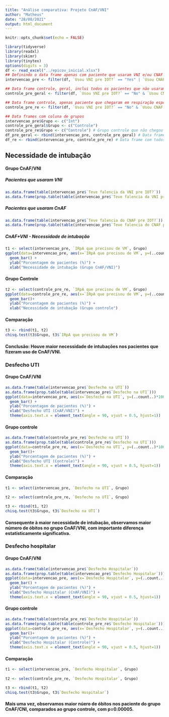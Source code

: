 ```yaml
---
title: "Análise comparativa: Projeto CnAF/VNI"
author: "Matheus"
date: "28/08/2021"
output: html_document
---
```


```r
knitr::opts_chunk$set(echo = FALSE)
```

```r
library(tidyverse)
library(readxl)
library(skimr)
library(tinytex)
options(digits = 3)
df <- read_excel("../epicov_inicial.xlsx")
## Definindo o data frame apenas com paciente que usaram VNI e/ou CNAF pré-IOT
intervencao_pre <- filter(df, `Usou VNI pre IOT?` == "Yes" | `Usou CNAF pre IOT?` == "Yes")

## Data frame controle, geral, inclui todos os pacientes que não usaram CnAF/VNI
controle_pre_geral <- filter(df, `Usou VNI pre IOT?` == "No" & `Usou CNAF pre IOT?` == "No")

## Data frame controle, apenas paciente que chegaram em respiração espontânea ao HC
controle_pre_re <- filter(df, `Usou VNI pre IOT?` == "No" & `Usou CNAF pre IOT?` == "No" & `Suporte de O2 na chegada na UTI` != "VM")

## Data frames com coluna de grupos
intervencao_pre$Grupo <- c("Int")
controle_pre_geral$Grupo <- c("Controle")
controle_pre_re$Grupo <- c("Controle") # Grupo controle que não chegou intubado à UTI
df_pre_geral <- rbind(intervencao_pre, controle_pre_geral) # Data frame com todos os paciente com coluna "Grupo"
df_re <- rbind(intervencao_pre, controle_pre_re) # Data frame com todos os paciente que não chegaram à UTI intubados com coluna "Grupo"
```

## **Necessidade de intubação**

#### Grupo CnAF/VNI
##### Pacientes que usaram VNI
```r
as.data.frame(table(intervencao_pre$`Teve falencia da VNI pre IOT?`))
as.data.frame(prop.table(table(intervencao_pre$`Teve falencia da VNI pre IOT?`)))
```

##### Pacientes que usaram CnAF
```r
as.data.frame(table(intervencao_pre$`Teve falencia do CNAF pre IOT?`))
as.data.frame(prop.table(table(intervencao_pre$`Teve falencia do CNAF pre IOT?`)))
```

##### CnAF+VNI - Necessidade de intubação
```r
t1 <- select(intervencao_pre, `IRpA que precisou de VM`, Grupo)
ggplot(data=intervencao_pre, aes(x=`IRpA que precisou de VM`, y=(..count..)*100/sum(..count..), fill=`IRpA que precisou de VM`)) +
  geom_bar() +
  ylab("Porcentagem de pacientes (%)") +
  xlab("Necessidade de intubação (Grupo CnAF/VNI)")
```

#### Grupo Controle

```r
t2 <- select(controle_pre_re, `IRpA que precisou de VM`, Grupo)
ggplot(data=controle_pre_re, aes(x=`IRpA que precisou de VM`, y=(..count..)*100/sum(..count..), fill=`IRpA que precisou de VM`)) +
  geom_bar()+
  ylab("Porcentagem de pacientes (%)") +
  xlab("Necessidade de intubação (Grupo controle")
```

#### Comparação
```r
t3 <- rbind(t1, t2)
chisq.test(t3$Grupo, t3$`IRpA que precisou de VM`)
```
#### Conclusão: Houve maior necessidade de intubações nos pacientes que fizeram uso de CnAF/VNI.


### **Desfecho UTI**

#### Grupo CnAF/VNI

```r
as.data.frame(table(intervencao_pre$`Desfecho na UTI`))
as.data.frame(prop.table(table(intervencao_pre$`Desfecho na UTI`)))
ggplot(data=intervencao_pre, aes(x=`Desfecho na UTI`, y=(..count..)*100/sum(..count..), fill=`Desfecho na UTI`)) +
  geom_bar() +
  ylab("Porcentagem de pacientes (%)") +
  xlab("Desfecho UTI (CnAF/VNI)") +
  theme(axis.text.x = element_text(angle = 90, vjust = 0.5, hjust=1))
```

#### Grupo controle

```r
as.data.frame(table(controle_pre_re$`Desfecho na UTI`))
as.data.frame(prop.table(table(controle_pre_re$`Desfecho na UTI`)))
ggplot(data=controle_pre_re, aes(x=`Desfecho na UTI`, y=(..count..)*100/sum(..count..), fill=`Desfecho na UTI`)) +
  geom_bar()+
  ylab("Porcentagem de pacientes (%)") +
  xlab("Desfecho UTI (Controle)") +
  theme(axis.text.x = element_text(angle = 90, vjust = 0.5, hjust=1))
```

#### Comparação

```r
t1 <- select(intervencao_pre, `Desfecho na UTI`, Grupo)
  
t2 <- select(controle_pre_re, `Desfecho na UTI`, Grupo)

t3 <- rbind(t1, t2)
chisq.test(t3$Grupo, t3$`Desfecho na UTI`)
```

#### Consequente à maior necessidade de intubação, observamos maior número de óbitos no grupo CnAF/VNI, com importante diferença estatísticamente significativa.


### **Desfecho hospitalar**

#### Grupo CnAF/VNI
```r
as.data.frame(table(intervencao_pre$`Desfecho Hospitalar`))
as.data.frame(prop.table(table(intervencao_pre$`Desfecho Hospitalar`)))
ggplot(data=intervencao_pre, aes(x=`Desfecho Hospitalar`, y=(..count..)*100/sum(..count..), fill=`Desfecho Hospitalar`)) +
  geom_bar() +
  ylab("Porcentagem de pacientes (%)") +
  xlab("Desfecho Hospitalar (CnAF/VNI)") +
  theme(axis.text.x = element_text(angle = 90, vjust = 0.5, hjust=1))
```

#### Grupo controle

```r
as.data.frame(table(controle_pre_re$`Desfecho Hospitalar`))
as.data.frame(prop.table(table(controle_pre_re$`Desfecho Hospitalar`)))
ggplot(data=controle_pre_re, aes(x=`Desfecho Hospitalar`, y=(..count..)*100/sum(..count..), fill=`Desfecho Hospitalar`)) +
  geom_bar()+
  ylab("Porcentagem de pacientes (%)") +
  xlab("Desfecho Hospitalar (Controle)") +
  theme(axis.text.x = element_text(angle = 90, vjust = 0.5, hjust=1))
```

#### Comparação
```r
t1 <- select(intervencao_pre, `Desfecho Hospitalar`, Grupo)
  
t2 <- select(controle_pre_re, `Desfecho Hospitalar`, Grupo)

t3 <- rbind(t1, t2)
chisq.test(t3$Grupo, t3$`Desfecho Hospitalar`)
```

#### Mais uma vez, observamos maior núero de óbitos nos paciente do grupo CnAF/CNI, comparados ao grupo controle, com p=0.00005.